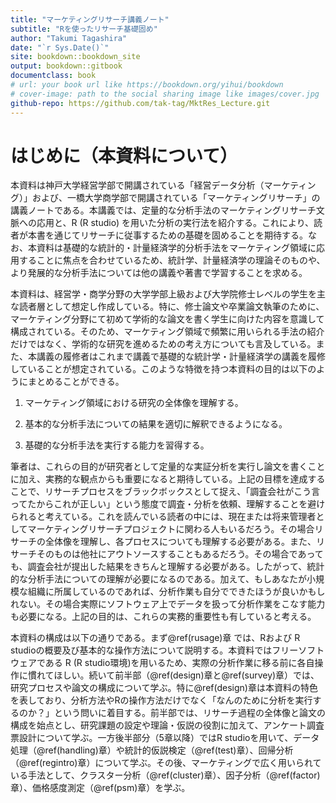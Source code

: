 ```yaml
--- 
title: "マーケティングリサーチ講義ノート"
subtitle: "Rを使ったリサーチ基礎固め"
author: "Takumi Tagashira"
date: "`r Sys.Date()`"
site: bookdown::bookdown_site
output: bookdown::gitbook
documentclass: book
# url: your book url like https://bookdown.org/yihui/bookdown
# cover-image: path to the social sharing image like images/cover.jpg
github-repo: https://github.com/tak-tag/MktRes_Lecture.git
---
```

# はじめに（本資料について）

本資料は神戸大学経営学部で開講されている「経営データ分析（マーケティング）」および、一橋大学商学部で開講されている「マーケティングリサーチ」の講義ノートである。本講義では、定量的な分析手法のマーケティングリサーチ文脈への応用と、R (R studio) を用いた分析の実行法を紹介する。これにより、読者が本書を通じてリサーチに従事するための基礎を固めることを期待する。なお、本資料は基礎的な統計的・計量経済学的分析手法をマーケティング領域に応用することに焦点を合わせているため、統計学、計量経済学の理論そのものや、より発展的な分析手法については他の講義や著書で学習することを求める。

本資料は、経営学・商学分野の大学学部上級および大学院修士レベルの学生を主な読者層として想定し作成している。特に、修士論文や卒業論文執筆のために、マーケティング分野にて初めて学術的な論文を書く学生に向けた内容を意識して構成されている。そのため、マーケティング領域で頻繁に用いられる手法の紹介だけではなく、学術的な研究を進めるための考え方についても言及している。また、本講義の履修者はこれまで講義で基礎的な統計学・計量経済学の講義を履修していることが想定されている。このような特徴を持つ本資料の目的は以下のようにまとめることができる。

1.  マーケティング領域における研究の全体像を理解する。

2.  基本的な分析手法についての結果を適切に解釈できるようになる。

3.  基礎的な分析手法を実行する能力を習得する。

筆者は、これらの目的が研究者として定量的な実証分析を実行し論文を書くことに加え、実務的な観点からも重要になると期待している。上記の目標を達成することで、リサーチプロセスをブラックボックスとして捉え、「調査会社がこう言ってたからこれが正しい」という態度で調査・分析を依頼、理解することを避けられると考えている。これを読んでいる読者の中には、現在または将来管理者としてマーケティングリサーチプロジェクトに関わる人もいるだろう。その場合リサーチの全体像を理解し、各プロセスについても理解する必要がある。また、リサーチそのものは他社にアウトソースすることもあるだろう。その場合であっても、調査会社が提出した結果をきちんと理解する必要がある。したがって、統計的な分析手法についての理解が必要になるのである。加えて、もしあなたが小規模な組織に所属しているのであれば、分析作業も自分でできたほうが良いかもしれない。その場合実際にソフトウェア上でデータを扱って分析作業をこなす能力も必要になる。上記の目的は、これらの実務的重要性も有していると考える。

本資料の構成は以下の通りである。まず\@ref(rusage)章 では、Rおよび R studioの概要及び基本的な操作方法について説明する。本資料ではフリーソフトウェアである R (R studio環境)を用いるため、実際の分析作業に移る前に各自操作に慣れてほしい。続いて前半部（\@ref(design)章と\@ref(survey)章）では、研究プロセスや論文の構成について学ぶ。特に\@ref(design)章は本資料の特色を表しており、分析方法やRの操作方法だけでなく「なんのために分析を実行するのか？」という問いに着目する。前半部では、リサーチ過程の全体像と論文の構成を始点とし、研究課題の設定や理論・仮説の役割に加えて、アンケート調査票設計について学ぶ。一方後半部分（5章以降）ではR studioを用いて、データ処理（\@ref(handling)章）や統計的仮説検定（\@ref(test)章）、回帰分析（\@ref(regintro)章）について学ぶ。その後、マーケティングで広く用いられている手法として、クラスター分析（\@ref(cluster)章）、因子分析（\@ref(factor)章）、価格感度測定（\@ref(psm)章）を学ぶ。
